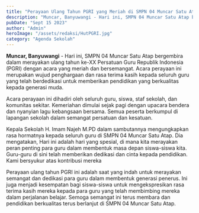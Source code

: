 ```yaml
---
title: "Perayaan Ulang Tahun PGRI yang Meriah di SMPN 04 Muncar Satu Atap"
description: "Muncar, Banyuwangi - Hari ini, SMPN 04 Muncar Satu Atap bergembira dalam merayakan ulang tahun"
pubDate: "Sept 15 2023"
author: "Admin"
heroImage: "/assets/redaksi/HutPGRI.jpg"
category: "Agenda Sekolah"
---
```


<strong>Muncar, Banyuwangi</strong> - Hari ini, SMPN 04 Muncar Satu Atap bergembira dalam merayakan ulang tahun ke-XX Persatuan Guru Republik Indonesia (PGRI) dengan acara yang meriah dan bersemangat. Acara perayaan ini merupakan wujud penghargaan dan rasa terima kasih kepada seluruh guru yang telah berdedikasi untuk memberikan pendidikan yang berkualitas kepada generasi muda.

Acara perayaan ini dihadiri oleh seluruh guru, siswa, staf sekolah, dan komunitas sekitar. Kemeriahan dimulai sejak pagi dengan upacara bendera dan nyanyian lagu kebangsaan bersama. Semua peserta berkumpul di lapangan sekolah dalam semangat persatuan dan kesatuan.

Kepala Sekolah H. Imam Najeh M.PD dalam sambutannya mengungkapkan rasa hormatnya kepada seluruh guru di SMPN 04 Muncar Satu Atap. Dia mengatakan, Hari ini adalah hari yang spesial, di mana kita merayakan peran penting para guru dalam membentuk masa depan siswa-siswa kita. Guru-guru di sini telah memberikan dedikasi dan cinta kepada pendidikan. Kami bersyukur atas kontribusi mereka

Perayaan ulang tahun PGRI ini adalah saat yang indah untuk merayakan semangat dan dedikasi para guru dalam membentuk generasi penerus. Ini juga menjadi kesempatan bagi siswa-siswa untuk mengekspresikan rasa terima kasih mereka kepada para guru yang telah membimbing mereka dalam perjalanan belajar. Semoga semangat ini terus membara dan pendidikan berkualitas terus berlanjut di SMPN 04 Muncar Satu Atap.